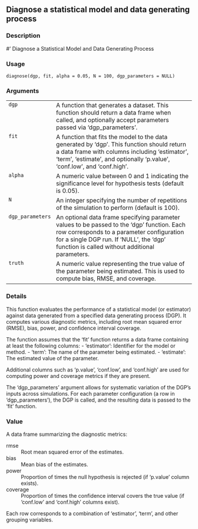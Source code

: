 
## Diagnose a statistical model and data generating process {.unnumbered}


### Description

#' Diagnose a Statistical Model and Data Generating Process



### Usage

<pre><code class='language-R'>diagnose(dgp, fit, alpha = 0.05, N = 100, dgp_parameters = NULL)
</code></pre>


### Arguments

<table>
<tr><td style = "white-space: nowrap; font-family: monospace; vertical-align: top"><code id="dgp">dgp</code></td>
<td>
A function that generates a dataset. This function should return
a data frame when called, and optionally accept parameters passed via
'dgp_parameters'.
</td></tr>
<tr><td style = "white-space: nowrap; font-family: monospace; vertical-align: top"><code id="fit">fit</code></td>
<td>
A function that fits the model to the data generated by 'dgp'.
This function should return a data frame with columns including
'estimator', 'term', 'estimate', and optionally 'p.value', 'conf.low',
and 'conf.high'.
</td></tr>
<tr><td style = "white-space: nowrap; font-family: monospace; vertical-align: top"><code id="alpha">alpha</code></td>
<td>
A numeric value between 0 and 1 indicating the significance
level for hypothesis tests (default is 0.05).
</td></tr>
<tr><td style = "white-space: nowrap; font-family: monospace; vertical-align: top"><code id="N">N</code></td>
<td>
An integer specifying the number of repetitions of the simulation
to perform (default is 100).
</td></tr>
<tr><td style = "white-space: nowrap; font-family: monospace; vertical-align: top"><code id="dgp_parameters">dgp_parameters</code></td>
<td>
An optional data frame specifying parameter values
to be passed to the 'dgp' function. Each row corresponds to a parameter
configuration for a single DGP run. If 'NULL', the 'dgp' function is
called without additional parameters.
</td></tr>
<tr><td style = "white-space: nowrap; font-family: monospace; vertical-align: top"><code id="truth">truth</code></td>
<td>
A numeric value representing the true value of the parameter
being estimated. This is used to compute bias, RMSE, and coverage.
</td></tr>
</table>


### Details

This function evaluates the performance of a statistical model (or estimator)
against data generated from a specified data generating process (DGP). It computes
various diagnostic metrics, including root mean squared error (RMSE), bias, power,
and confidence interval coverage.

The function assumes that the 'fit' function returns a data frame containing
at least the following columns:
- 'estimator': Identifier for the model or method.
- 'term': The name of the parameter being estimated.
- 'estimate': The estimated value of the parameter.

Additional columns such as 'p.value', 'conf.low', and 'conf.high' are used
for computing power and coverage metrics if they are present.

The &lsquo;dgp_parameters' argument allows for systematic variation of the DGP&rsquo;s
inputs across simulations. For each parameter configuration (a row in
'dgp_parameters'), the DGP is called, and the resulting data is passed to
the 'fit' function.



### Value

A data frame summarizing the diagnostic metrics:


<dl>
<dt>rmse</dt><dd>Root mean squared error of the estimates.
</dd>
<dt>bias</dt><dd>Mean bias of the estimates.
</dd>
<dt>power</dt><dd>Proportion of times the null hypothesis is rejected
(if 'p.value' column exists).
</dd>
<dt>coverage</dt><dd>Proportion of times the confidence interval covers the
true value (if 'conf.low' and 'conf.high' columns exist).
</dd>
</dl>

Each row corresponds to a combination of 'estimator', 'term', and other
grouping variables.


